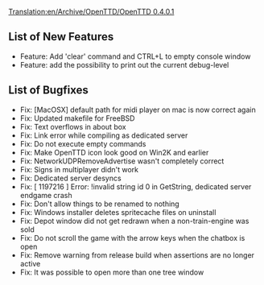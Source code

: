 [[Translation:en/Archive/OpenTTD/OpenTTD 0.4.0.1]]
{{en/Archive/OpenTTD/NaviPrevNext|prev=en/Archive/OpenTTD/OpenTTD 0.4.0|next=en/Archive/OpenTTD/OpenTTD 0.4.5|date=21 May 2005}}

==List of New Features==
*Feature: Add 'clear' command and CTRL+L to empty console window
*Feature: add the possibility to print out the current debug-level

==List of Bugfixes==
*Fix: [MacOSX] default path for midi player on mac is now correct again
*Fix: Updated makefile for FreeBSD
*Fix: Text overflows in about box
*Fix: Link error while compiling as dedicated server
*Fix: Do not execute empty commands
*Fix: Make OpenTTD icon look good on Win2K and earlier
*Fix: NetworkUDPRemoveAdvertise wasn't completely correct
*Fix: Signs in multiplayer didn't work
*Fix: Dedicated server desyncs
*Fix: [ 1197216 ] Error: !invalid string id 0 in GetString, dedicated server endgame crash
*Fix: Don't allow things to be renamed to nothing
*Fix: Windows installer deletes spritecache files on uninstall
*Fix: Depot window did not get redrawn when a non-train-engine was sold
*Fix: Do not scroll the game with the arrow keys when the chatbox is open
*Fix: Remove warning from release build when assertions are no longer active
*Fix: It was possible to open more than one tree window